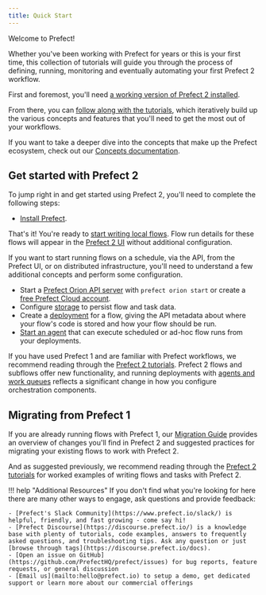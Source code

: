 ```yaml
---
title: Quick Start
---
```



Welcome to Prefect!  

Whether you've been working with Prefect for years or this is your first time, this collection of tutorials will guide you through the process of defining, running, monitoring and eventually automating your first Prefect 2 workflow.  

First and foremost, you'll need [a working version of Prefect 2 installed](installation.md).  

From there, you can [follow along with the tutorials](/2.6/tutorials/first-steps/), which iteratively build up the various concepts and features that you'll need to get the most out of your workflows.  

If you want to take a deeper dive into the concepts that make up the Prefect ecosystem, check out our [Concepts documentation](/2.6/concepts/overview).

## Get started with Prefect 2

To jump right in and get started using Prefect 2, you'll need to complete the following steps:

- [Install Prefect](/2.6/getting-started/installation/).

That's it! You're ready to [start writing local flows](/2.6/tutorials/first-steps/). Flow run details for these flows will appear in the [Prefect 2 UI](/2.6/ui/overview/) without additional configuration.

If you want to start running flows on a schedule, via the API, from the Prefect UI, or on distributed infrastructure, you'll need to understand a few additional concepts and perform some configuration.

- Start a [Prefect Orion API server](/2.6/ui/overview/) with `prefect orion start` or create a [free Prefect Cloud account](/2.6/ui/cloud-getting-started/).
- Configure [storage](/2.6/tutorials/storage/) to persist flow and task data.
- Create a [deployment](/2.6/tutorials/deployments/) for a flow, giving the API metadata about where your flow's code is stored and how your flow should be run.
- [Start an agent](/2.6/concepts/work-queues/#agent-overview) that can execute scheduled or ad-hoc flow runs from your deployments.

If you have used Prefect 1 and are familiar with Prefect workflows, we recommend reading through the [Prefect 2 tutorials](/2.6/tutorials/first-steps/). Prefect 2 flows and subflows offer new functionality, and running deployments with [agents and work queues](/2.6/tutorials/deployments/) reflects a significant change in how you configure orchestration components.

## Migrating from Prefect 1

If you are already running flows with Prefect 1, our [Migration Guide](/2.6/migration-guide/) provides an overview of changes you'll find in Prefect 2 and suggested practices for migrating your existing flows to work with Prefect 2.

And as suggested previously, we recommend reading through the [Prefect 2 tutorials](/2.6/tutorials/first-steps/) for worked examples of writing flows and tasks with Prefect 2.

!!! help "Additional Resources"
    If you don't find what you're looking for here there are many other ways to engage, ask questions and provide feedback:

    - [Prefect's Slack Community](https://www.prefect.io/slack/) is helpful, friendly, and fast growing - come say hi!
    - [Prefect Discourse](https://discourse.prefect.io/) is a knowledge base with plenty of tutorials, code examples, answers to frequently asked questions, and troubleshooting tips. Ask any question or just [browse through tags](https://discourse.prefect.io/docs).
    - [Open an issue on GitHub](https://github.com/PrefectHQ/prefect/issues) for bug reports, feature requests, or general discussion
    - [Email us](mailto:hello@prefect.io) to setup a demo, get dedicated support or learn more about our commercial offerings
